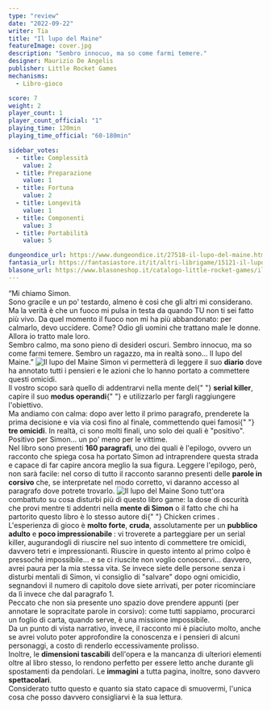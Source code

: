 ```yaml
---
type: "review"
date: "2022-09-22"
writer: Tia
title: "Il lupo del Maine"
featureImage: cover.jpg
description: "Sembro innocuo, ma so come farmi temere."
designer: Maurizio De Angelis
publisher: Little Rocket Games
mechanisms:
  - Libro-gioco

score: 7
weight: 2
player_count: 1
player_count_official: "1"
playing_time: 120min
playing_time_official: "60-180min"

sidebar_votes:
  - title: Complessità
    value: 2
  - title: Preparazione
    value: 1
  - title: Fortuna
    value: 2
  - title: Longevità
    value: 1
  - title: Componenti
    value: 3
  - title: Portabilità
    value: 5

dungeondice_url: https://www.dungeondice.it/27518-il-lupo-del-maine.html
fantasia_url: https://fantasiastore.it/it/altri-librigame/15121-il-lupo-del-maine.html
blasone_url: https://www.blasoneshop.it/catalogo-little-rocket-games/il-lupo-del-maine-259-2064
---
```


<Setting>
  “Mi chiamo Simon.
  <br />
  Sono gracile e un po' testardo, almeno è così che gli altri mi considerano. Ma
  la verità è che un fuoco mi pulsa in testa da quando TU non ti sei fatto più
  vivo. Da quel momento il fuoco non mi ha più abbandonato: per calmarlo, devo
  uccidere. Come? Odio gli uomini che trattano male le donne. Allora io tratto
  male loro.
  <br />
  Sembro calmo, ma sono pieno di desideri oscuri. Sembro innocuo, ma so come
  farmi temere. Sembro un ragazzo, ma in realtà sono… Il lupo del Maine.”
</Setting>

<img src="./game1.jpg" alt="Il lupo del Maine" />

<Rules>
  Simon vi permetterà di leggere il suo <strong>diario</strong> dove ha annotato
  tutti i pensieri e le azioni che lo hanno portato a commettere questi omicidi.
  <br />
  Il vostro scopo sarà quello di addentrarvi nella mente del{" "}
  <strong>serial killer</strong>, capire il suo <strong>modus operandi</strong>{" "}
  e utilizzarlo per fargli raggiungere l'obiettivo.
  <br />
  Ma andiamo con calma: dopo aver letto il primo paragrafo, prenderete la prima
  decisione e via via così fino al finale, commettendo quei famosi{" "}
  <strong>tre omicidi</strong>. In realtà, ci sono molti finali, uno solo dei
  quali è "positivo". Positivo per Simon… un po' meno per le vittime.
  <br />
  Nel libro sono presenti <strong>160 paragrafi</strong>, uno dei quali è
  l'epilogo, ovvero un racconto che spiega cosa ha portato Simon ad
  intraprendere questa strada e capace di far capire ancora meglio la sua
  figura. Leggere l'epilogo, però, non sarà facile: nel corso di tutto il
  racconto saranno presenti delle <strong>parole in corsivo</strong> che, se
  interpretate nel modo corretto, vi daranno accesso al paragrafo dove potrete
  trovarlo.
</Rules>

<img src="./game2.jpg" alt="Il lupo del Maine" />

<Feedback>
  Sono tutt'ora combattuto su cosa disturbi più di questo libro game: la dose di
  oscurità che provi mentre ti addentri nella <strong>mente di Simon</strong> o
  il fatto che chi ha partorito questo libro è lo stesso autore di{" "}
  <Link to="/reviews/chicken-crimes-il-mistero-del-dom-gallignon/">
    Chicken crimes
  </Link>
  .
  <br />
  L'esperienza di gioco è <strong>molto forte</strong>, <strong>cruda</strong>, assolutamente
  per un <strong>pubblico adulto</strong> e <strong>
    poco impressionabile
  </strong>: vi troverete a parteggiare per un serial killer, augurandogli di riuscire
  nel suo intento di commettere tre omicidi, davvero tetri e impressionanti. Riuscire
  in questo intento al primo colpo è pressoché impossibile… e se ci riuscite non
  voglio conoscervi… davvero, avrei paura per la mia stessa vita. Se invece siete
  delle persone senza i disturbi mentali di Simon, vi consiglio di "salvare" dopo
  ogni omicidio, segnandovi il numero di capitolo dove siete arrivati, per poter
  ricominciare da lì invece che dal paragrafo 1.
  <br />
  Peccato che non sia presente uno spazio dove prendere appunti (per annotare le
  sopracitate parole in corsivo): come tutti sappiamo, procurarci un foglio di carta,
  quando serve, è una missione impossibile.
  <br />
  Da un punto di vista narrativo, invece, il racconto mi è piaciuto molto, anche
  se avrei voluto poter approfondire la conoscenza e i pensieri di alcuni personaggi,
  a costo di renderlo eccessivamente prolisso. <br />
  Inoltre, le <strong>dimensioni tascabili</strong> dell'opera e la mancanza di
  ulteriori elementi oltre al libro stesso, lo rendono perfetto per essere letto
  anche durante gli spostamenti da pendolari. Le <strong>immagini</strong> a
  tutta pagina, inoltre, sono davvero <strong>spettacolari</strong>. <br />
  Considerato tutto questo e quanto sia stato capace di smuovermi, l'unica cosa che
  posso davvero consigliarvi è la sua lettura.
</Feedback>

<Instagram id="Cizg3V7jccb" />
